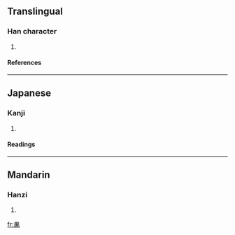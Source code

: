 ==Translingual==
===Han character===
{{Han char|rn=16|rad=几|as=10|sn=12|four=|canj=竹弓廿X金 (HNTXC)}}
# {{defn|Han}}
====References====
{{Han ref|kx=0134.330|dkj=01792|hdz=10278.140|uh=51F2|ud=20978}}
----
==Japanese==
===Kanji===
{{ja-kanji|grade=|rs=几10}}
# {{defn|Japanese}}
====Readings====
{{ja-readings|on=[[かん]] (kan), [[けん]] (ken)|kun=}}
----
==Mandarin==
===Hanzi===
{{cmn-hanzi|pin=[[gān]] (gan1)|wg=kan<sup>1</sup>}}
# {{defn|Mandarin}}

[[fr:凲]]